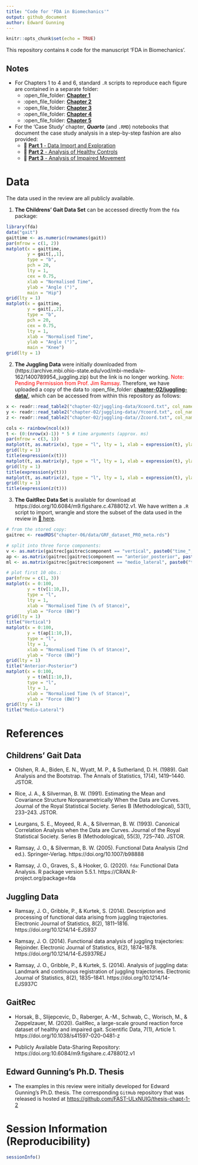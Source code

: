 ```yaml
---
title: "Code for 'FDA in Biomechanics'"
output: github_document
author: Edward Gunning
---
```


```r
knitr::opts_chunk$set(echo = TRUE)
```

This repository contains `R` code for the manuscript 'FDA in Biomechanics'.

## Notes

* For Chapters 1 to 4 and 6, standard `.R` scripts to reproduce each figure are contained in a separate folder:
  * :open_file_folder: [**Chapter 1**](chapter-01/)
  * :open_file_folder: [**Chapter 2**](chapter-02/)
  * :open_file_folder: [**Chapter 3**](chapter-03/)
  * :open_file_folder: [**Chapter 4**](chapter-04/)
  * :open_file_folder: [**Chapter 5**](chapter-05/)

* For the 'Case Study' chapter, _**Quarto**_ (and `.RMD`) notebooks that document the case study analysis in a step-by-step fashion are also provided:
  * 📔 [**Part 1** - Data Import and Exploration](chapter-06/Case-Study-Part-01-MD.md)
  * 📔 [**Part 2** - Analysis of Healthy Controls](chapter-06/Case-Study-Part-02-MD.md)
  * 📔 [**Part 3** - Analysis of Impaired Movement]()


# Data

The data used in the review are all publicly available.

 1. **The Childrens' Gait Data Set** can be accessed directly from the `fda` \textsf{R} package:

```r
library(fda)
data("gait")
gaittime <- as.numeric(rownames(gait))
par(mfrow = c(1, 2))
matplot(x = gaittime,
        y = gait[,,1],
        type = "b",
        pch = 20, 
        lty = 1, 
        cex = 0.75,
        xlab = "Normalised Time",
        ylab = "Angle (°)",
        main = "Hip")
grid(lty = 1)
matplot(x = gaittime,
        y = gait[,,2],
        type = "b",
        pch = 20, 
        cex = 0.75,
        lty = 1, 
        xlab = "Normalised Time",
        ylab = "Angle (°)",
        main = "Knee")
grid(lty = 1)
```

2. **The Juggling Data** were initially downloaded from (https://archive.mbi.ohio-state.edu/vod/mbi-media/e-162/1400789954_juggling.zip) but the link is no longer working. <span style="color: red;">Note: Pending Permission from Prof. Jim Ramsay</span>. Therefore, we have uploaded a copy of the data to :open_file_folder: [**chapter-02/juggling-data/**](chapter-02/juggling-data/), which can be accessed from within this repository as follows:

```r
x <- readr::read_table2("chapter-02/juggling-data/Xcoord.txt", col_names = FALSE) # x coordinates
y <- readr::read_table2("chapter-02/juggling-data//Ycoord.txt", col_names = FALSE) # y coordinates
z <- readr::read_table2("chapter-02/juggling-data//Zcoord.txt", col_names = FALSE) # z co-ordinates

cols <- rainbow(ncol(x)) 
t <- (0:(nrow(x)-1)) * 5 # time arguments (approx. ms)
par(mfrow = c(3, 1))
matplot(t, as.matrix(x), type = "l", lty = 1, xlab = expression(t), ylab = expression(x(t)), col = cols)
grid(lty = 1)
title(expression(x(t)))
matplot(t, as.matrix(y), type = "l", lty = 1, xlab = expression(t), ylab = expression(y(t)), col = cols)
grid(lty = 1)
title(expression(y(t)))
matplot(t, as.matrix(z), type = "l", lty = 1, xlab = expression(t), ylab = expression(z(t)), col = cols)
grid(lty = 1)
title(expression(z(t)))
```

3. **The GaitRec Data Set** is available for download at https://doi.org/10.6084/m9.figshare.c.4788012.v1. We have written a `.R` script to import, wrangle and store the subset of the data used in the review in [📄 here](chapter-06/01-data-import-and-wrangling.R). 

```r
# from the stored copy:
gaitrec <- readRDS("chapter-06/data/GRF_dataset_PRO_meta.rds")

# split into three force components:
v <- as.matrix(gaitrec[gaitrec$component == "vertical", paste0("time_", 0:100)])
ap <- as.matrix(gaitrec[gaitrec$component == "anterior_posterior", paste0("time_", 0:100)])
ml <- as.matrix(gaitrec[gaitrec$component == "medio_lateral", paste0("time_", 0:100)])

# plot first 10 obs.:
par(mfrow = c(1, 3))
matplot(x = 0:100,
        y = t(v[1:10,]),
        type = "l",
        lty = 1,
        xlab = "Normalised Time (% of Stance)", 
        ylab = "Force (BW)")
grid(lty = 1)
title("Vertical")
matplot(x = 0:100,
        y = t(ap[1:10,]),
        type = "l", 
        lty = 1, 
        xlab = "Normalised Time (% of Stance)",
        ylab = "Force (BW)")
grid(lty = 1)
title("Anterior-Posterior")
matplot(x = 0:100,
        y = t(ml[1:10,]), 
        type = "l", 
        lty = 1, 
        xlab = "Normalised Time (% of Stance)",
        ylab = "Force (BW)")
grid(lty = 1)
title("Medio-Lateral")
```


# References

## Childrens' Gait Data

* Olshen, R. A., Biden, E. N., Wyatt, M. P., & Sutherland, D. H. (1989). Gait Analysis and the Bootstrap. The Annals of Statistics, 17(4), 1419–1440. JSTOR.

* Rice, J. A., & Silverman, B. W. (1991). Estimating the Mean and Covariance Structure Nonparametrically When the Data are Curves. Journal of the Royal Statistical Society. Series B (Methodological), 53(1), 233–243. JSTOR.

* Leurgans, S. E., Moyeed, R. A., & Silverman, B. W. (1993). Canonical Correlation Analysis when the Data are Curves. Journal of the Royal Statistical Society. Series B (Methodological), 55(3), 725–740. JSTOR.

* Ramsay, J. O., & Silverman, B. W. (2005). Functional Data Analysis (2nd ed.). Springer-Verlag. https://doi.org/10.1007/b98888

* Ramsay, J. O., Graves, S., & Hooker, G. (2020). `fda`: Functional Data Analysis. R package version 5.5.1. https://CRAN.R-project.org/package=fda

## Juggling Data

* Ramsay, J. O., Gribble, P., & Kurtek, S. (2014). Description and processing of functional data arising from juggling trajectories. Electronic Journal of Statistics, 8(2), 1811–1816. https://doi.org/10.1214/14-EJS937

* Ramsay, J. O. (2014). Functional data analysis of juggling trajectories: Rejoinder. Electronic Journal of Statistics, 8(2), 1874–1878. https://doi.org/10.1214/14-EJS937REJ

* Ramsay, J. O., Gribble, P., & Kurtek, S. (2014). Analysis of juggling data: Landmark and continuous registration of juggling trajectories. Electronic Journal of Statistics, 8(2), 1835–1841. https://doi.org/10.1214/14-EJS937C

## GaitRec

* Horsak, B., Slijepcevic, D., Raberger, A.-M., Schwab, C., Worisch, M., & Zeppelzauer, M. (2020). GaitRec, a large-scale ground reaction force dataset of healthy and impaired gait. Scientific Data, 7(1), Article 1. https://doi.org/10.1038/s41597-020-0481-z

* Publicly Available Data-Sharing Repository: https://doi.org:10.6084/m9.figshare.c.4788012.v1

## Edward Gunning's Ph.D. Thesis

* The examples in this review were initially developed for Edward Gunning's Ph.D. thesis. The corresponding `GitHub` repository that was released is hosted at [https://github.com/FAST-ULxNUIG/thesis-chapt-1-2](https://github.com/FAST-ULxNUIG/thesis-chapt-1-2)


# Session Information (Reproducibility)

```r
sessionInfo()
```


